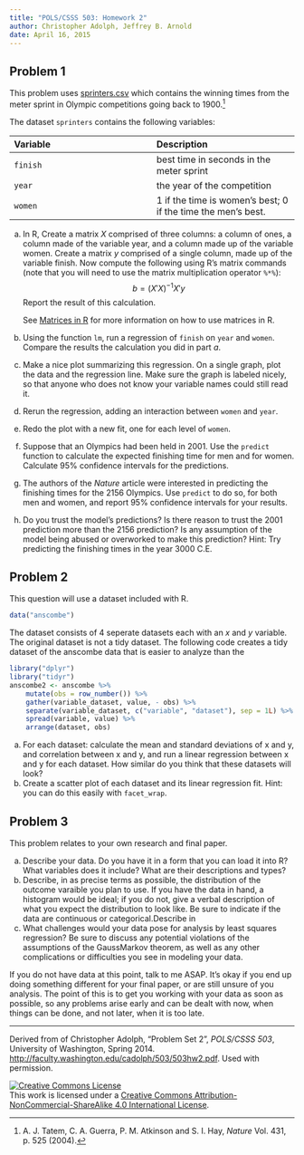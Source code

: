 ```yaml
---
title: "POLS/CSSS 503: Homework 2"
author: Christopher Adolph, Jeffrey B. Arnold
date: April 16, 2015
---
```



## Problem 1

This problem uses [sprinters.csv](http://pols503.github.io/pols_503_sp15/data/sprinters.csv) which contains the winning times from the \lnt{100} meter sprint in Olympic competitions going back to 1900.[^1]


The dataset `sprinters` contains the following variables:

| Variable | Description |
|:----|:----|
| `finish` |  best time in seconds in the \lnt{100} meter sprint |
| `year`   | the year of the competition |
| `women` |  1 if the time is women's best; 0 if the time the men's best. |

a. In R, Create a matrix $X$ comprised of three columns: a column of
   ones, a column made of the variable year, and a column made up of
   the variable women. Create a matrix $y$ comprised of a single
   column, made up of the variable finish. Now compute the following
   using R’s matrix commands (note that you will need to use the
   matrix multiplication operator `%*%`):
   $$
   b = (X' X)^{-1} X' y
   $$
   Report the result of this calculation.
   
    See [Matrices in R](http://pols503.github.io/pols_503_sp15/matrices_in_r.html) for more information on how to use matrices in R.

b. Using the function `lm`, run a regression of `finish` on `year` and `women`.
   Compare the results the calculation you did in part *a*.

c. Make a nice plot summarizing this regression.
   On a single graph, plot the data and the regression line.
   Make sure the graph is labeled nicely, so that anyone who does not know your variable names could still read it.

d. Rerun the regression, adding an interaction between `women` and `year`.

e. Redo the plot with a new fit, one for each level of `women`.

f. Suppose that an Olympics had been held in 2001.
   Use the `predict` function to calculate the expected finishing time for men and for women.
   Calculate 95% confidence intervals for the predictions.

g. The authors of the *Nature* article were interested in predicting the finishing times for the 2156 Olympics.
   Use `predict` to do so, for both men and women, and report 95% confidence intervals for your results.

h. Do you trust the model’s predictions? Is there reason to trust the 2001 prediction more than the 2156 prediction?
   Is any assumption of the model being abused or overworked to make this prediction?
   Hint: Try predicting the finishing times in the year 3000 C.E.

## Problem 2

This question will use a dataset included with R.
```r
data("anscombe")
```
The dataset consists of 4 seperate datasets each with an $x$ and $y$ variable.
The original dataset is not a tidy dataset.
The following code creates a tidy dataset of the anscombe data that is easier to analyze than the 
```r
library("dplyr")
library("tidyr")
anscombe2 <- anscombe %>%
	mutate(obs = row_number()) %>%
	gather(variable_dataset, value, - obs) %>%
	separate(variable_dataset, c("variable", "dataset"), sep = 1L) %>%
	spread(variable, value) %>%
	arrange(dataset, obs)

```

a. For each dataset: calculate the mean and standard deviations of x and y, and correlation between x and y, and run a linear regression between x and y for each dataset. How similar do you think that these datasets will look?
b. Create a scatter plot of each dataset and its linear regression fit. Hint: you can do this easily with `facet_wrap`.

## Problem 3

This problem relates to your own research and final paper.

a. Describe your data. Do you have it in a form that you can load it into R? What variables does it include? What are their descriptions and types?
b. Describe, in as precise terms as possible, the distribution of the outcome varaible you plan to use. If you have the data in hand, a histogram would be ideal; if you do not, give a verbal description of what you expect the distribution to look like. Be sure to indicate if the data are continuous or categorical.Describe in 
c. What challenges would your data pose for analysis by least squares regression? Be sure to discuss any potential violations of the assumptions of the GaussMarkov theorem, as well as any other complications or difficulties you see in
modeling your data.

If you do not have data at this point, talk to me ASAP. 
It's okay if you end up doing something different for your final paper, or are still unsure of you analysis.
The point of this is to get you working with your data as soon as possible, so any problems arise early and can be dealt with now, when things can be done, and not later, when it is too late.


[^1]:  A. J. Tatem, C. A. Guerra, P. M. Atkinson and S. I.  Hay, *Nature* Vol. 431, p. 525 (2004).

* * *

Derived from of Christopher Adolph, "Problem Set 2", *POLS/CSSS 503*, University of Washington, Spring 2014. <http://faculty.washington.edu/cadolph/503/503hw2.pdf>. Used with permission.

<a rel="license" href="http://creativecommons.org/licenses/by-nc-sa/4.0/"><img alt="Creative Commons License" style="border-width:0" src="https://i.creativecommons.org/l/by-nc-sa/4.0/88x31.png" /></a><br />This work is licensed under a <a rel="license" href="http://creativecommons.org/licenses/by-nc-sa/4.0/">Creative Commons Attribution-NonCommercial-ShareAlike 4.0 International License</a>.

